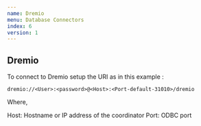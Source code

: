 ```yaml
---
name: Dremio
menu: Database Connectors 
index: 6
version: 1
---
```


Dremio
-------------

To connect to Dremio setup the URI as in this example :
```
dremio://<User>:<password>@<Host>:<Port-default-31010>/dremio
```

Where,

Host: Hostname or IP address of the coordinator
Port: ODBC port
